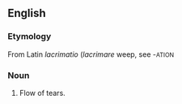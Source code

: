 ==English==
===Etymology===
From Latin ''lacrimatio'' (''lacrimare'' weep, see -<small>ATION</small>
===Noun===
# Flow of tears.